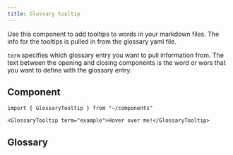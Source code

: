```yaml
---
title: Glossary tooltip
---
```


Use this component to add tooltips to words in your markdown files. The info for the tooltips is pulled in from the glossary yaml file.

`term` specifies which glossary entry you want to pull information from.
The text between the opening and closing components is the word or wors that you want to define with the glossary entry.

## Component

```mdx live
import { GlossaryTooltip } from "~/components"

<GlossaryTooltip term="example">Hover over me!</GlossaryTooltip>
```

## Glossary


<Code title="/src/content/glossary/style-guide.yaml" code={glossary} lang="yaml" />